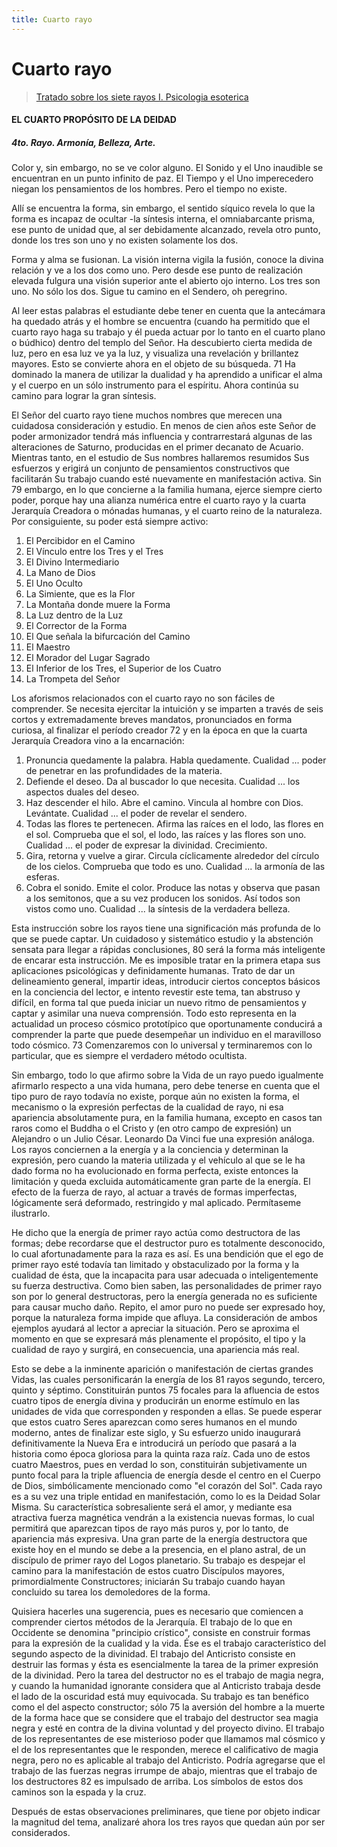 ```yaml
---
title: Cuarto rayo
---
```


# Cuarto rayo

> [Tratado sobre los siete rayos I. Psicologia esoterica](/tratado-sobre-los-siete-rayos-I/preguntas-y-respuestas#el-cuarto-propósito-de-la-deidad)

#### EL CUARTO PROPÓSITO DE LA DEIDAD

##### 4to. Rayo. Armonía, Belleza, Arte.

Color y, sin embargo, no se ve color alguno. El Sonido y el Uno inaudible se encuentran en un punto infinito de paz. El Tiempo y el Uno imperecedero niegan los pensamientos de los hombres. Pero el tiempo no existe.

Allí se encuentra la forma, sin embargo, el sentido síquico revela lo que la forma es incapaz de ocultar -la síntesis interna, el omniabarcante prisma, ese punto de unidad que, al ser debidamente alcanzado, revela otro punto, donde los tres son uno y no existen solamente los dos.

Forma y alma se fusionan. La visión interna vigila la fusión, conoce la divina relación y ve a los dos como uno. Pero desde ese punto de realización elevada fulgura una visión superior ante el abierto ojo interno. Los tres son uno. No sólo los dos. Sigue tu camino en el Sendero, oh peregrino.

Al leer estas palabras el estudiante debe tener en cuenta que la antecámara ha quedado atrás y el hombre se encuentra (cuando ha permitido que el cuarto rayo haga su trabajo y él pueda actuar por lo tanto en el cuarto plano o búdhico) dentro del templo del Señor. Ha descubierto cierta medida de luz, pero en esa luz ve ya la luz, y visualiza una revelación y brillantez mayores. Esto se convierte ahora en el objeto de su búsqueda. <Pin lang="en">71</Pin> Ha dominado la manera de utilizar la dualidad y ha aprendido a unificar el alma y el cuerpo en un sólo instrumento para el espíritu. Ahora continúa su camino para lograr la gran síntesis.

El Señor del cuarto rayo tiene muchos nombres que merecen una cuidadosa consideración y estudio. En menos de cien años este Señor de poder armonizador tendrá más influencia y contrarrestará algunas de las alteraciones de Saturno, producidas en el primer decanato de Acuario. Mientras tanto, en el estudio de Sus nombres hallaremos resumidos Sus esfuerzos y erigirá un conjunto de pensamientos constructivos que facilitarán Su trabajo cuando esté nuevamente en manifestación activa. Sin <Pin lang="es">79</Pin> embargo, en lo que concierne a la familia humana, ejerce siempre cierto poder, porque hay una alianza numérica entre el cuarto rayo y la cuarta Jerarquía Creadora o mónadas humanas, y el cuarto reino de la naturaleza. Por consiguiente, su poder está siempre activo:

1. El Percibidor en el Camino
2. El Vínculo entre los Tres y el Tres
3. El Divino Intermediario
4. La Mano de Dios
5. El Uno Oculto
6. La Simiente, que es la Flor
7. La Montaña donde muere la Forma
8. La Luz dentro de la Luz
9. El Corrector de la Forma
10. El Que señala la bifurcación del Camino
11. El Maestro
12. El Morador del Lugar Sagrado
13. El Inferior de los Tres, el Superior de los Cuatro
14. La Trompeta del Señor

Los aforismos relacionados con el cuarto rayo no son fáciles de comprender. Se necesita ejercitar la intuición y se imparten a través de seis cortos y extremadamente breves mandatos, pronunciados en forma curiosa, al finalizar el período creador <Pin lang="en">72</Pin> y en la época en que la cuarta Jerarquía Creadora vino a la encarnación:

1. Pronuncia quedamente la palabra. Habla quedamente. Cualidad ... poder de penetrar en las profundidades de la materia.
2. Defiende el deseo. Da al buscador lo que necesita. Cualidad ... los aspectos duales del deseo.
3. Haz descender el hilo. Abre el camino. Vincula al hombre con Dios. Levántate. Cualidad ... el poder de revelar el sendero.
4. Todas las flores te pertenecen. Afirma las raíces en el lodo, las flores en el sol. Comprueba que el sol, el lodo, las raíces y las flores son uno. Cualidad ... el poder de expresar la divinidad. Crecimiento.
5. Gira, retorna y vuelve a girar. Circula cíclicamente alrededor del círculo de los cielos. Comprueba que todo es uno. Cualidad ... la armonía de las esferas.
6. Cobra el sonido. Emite el color. Produce las notas y observa que pasan a los semitonos, que a su vez producen los sonidos. Así todos son vistos como uno. Cualidad ... la síntesis de la verdadera belleza.

Esta instrucción sobre los rayos tiene una significación más profunda de lo que se puede captar. Un cuidadoso y sistemático estudio y la abstención sensata para llegar a rápidas conclusiones, <Pin lang="es">80</Pin> será la forma más inteligente de encarar esta instrucción. Me es imposible tratar en la primera etapa sus aplicaciones psicológicas y definidamente humanas. Trato de dar un delineamiento general, impartir ideas, introducir ciertos conceptos básicos en la conciencia del lector, e intento revestir este tema, tan abstruso y difícil, en forma tal que pueda iniciar un nuevo ritmo de pensamientos y captar y asimilar una nueva comprensión. Todo esto representa en la actualidad un proceso cósmico prototípico que oportunamente conducirá a comprender la parte que puede desempeñar un individuo en el maravilloso todo cósmico. <Pin lang="en">73</Pin> Comenzaremos con lo universal y terminaremos con lo particular, que es siempre el verdadero método ocultista.

Sin embargo, todo lo que afirmo sobre la Vida de un rayo puedo igualmente afirmarlo respecto a una vida humana, pero debe tenerse en cuenta que el tipo puro de rayo todavía no existe, porque aún no existen la forma, el mecanismo o la expresión perfectas de la cualidad de rayo, ni esa apariencia absolutamente pura, en la familia humana, excepto en casos tan raros como el Buddha o el Cristo y (en otro campo de expresión) un Alejandro o un Julio César. Leonardo Da Vinci fue una expresión análoga. Los rayos conciernen a la energía y a la conciencia y determinan la expresión, pero cuando la materia utilizada y el vehículo al que se le ha dado forma no ha evolucionado en forma perfecta, existe entonces la limitación y queda excluida automáticamente gran parte de la energía. El efecto de la fuerza de rayo, al actuar a través de formas imperfectas, lógicamente será deformado, restringido y mal aplicado. Permítaseme ilustrarlo.

He dicho que la energía de primer rayo actúa como destructora de las formas; debe recordarse que el destructor puro es totalmente desconocido, lo cual afortunadamente para la raza es así. Es una bendición que el ego de primer rayo esté todavía tan limitado y obstaculizado por la forma y la cualidad de ésta, que la incapacita para usar adecuada o inteligentemente su fuerza destructiva. Como bien saben, las personalidades de primer rayo son por lo general destructoras, pero la energía generada no es suficiente para causar mucho daño. Repito, el amor puro no puede ser expresado hoy, porque la naturaleza forma impide que afluya. La consideración de ambos ejemplos ayudará al lector a apreciar la situación. Pero se aproxima el momento en que se expresará más plenamente el propósito, el tipo y la cualidad de rayo y surgirá, en consecuencia, una apariencia más real.

Esto se debe a la inminente aparición o manifestación de ciertas grandes Vidas, las cuales personificarán la energía de los <Pin lang="es">81</Pin> rayos segundo, tercero, quinto y séptimo. Constituirán puntos <Pin lang="en">75</Pin> focales para la afluencia de estos cuatro tipos de energía divina y producirán un enorme estímulo en las unidades de vida que corresponden y responden a ellas. Se puede esperar que estos cuatro Seres aparezcan como seres humanos en el mundo moderno, antes de finalizar este siglo, y Su esfuerzo unido inaugurará definitivamente la Nueva Era e introducirá un período que pasará a la historia como época gloriosa para la quinta raza raíz. Cada uno de estos cuatro Maestros, pues en verdad lo son, constituirán subjetivamente un punto focal para la triple afluencia de energía desde el centro en el Cuerpo de Dios, simbólicamente mencionado como "el corazón del Sol". Cada rayo es a su vez una triple entidad en manifestación, como lo es la Deidad Solar Misma. Su característica sobresaliente será el amor, y mediante esa atractiva fuerza magnética vendrán a la existencia nuevas formas, lo cual permitirá que aparezcan tipos de rayo más puros y, por lo tanto, de apariencia más expresiva. Una gran parte de la energía destructora que existe hoy en el mundo se debe a la presencia, en el plano astral, de un discípulo de primer rayo del Logos planetario. Su trabajo es despejar el camino para la manifestación de estos cuatro Discípulos mayores, primordialmente Constructores; iniciarán Su trabajo cuando hayan concluido su tarea los demoledores de la forma.

Quisiera hacerles una sugerencia, pues es necesario que comiencen a comprender ciertos métodos de la Jerarquía. El trabajo de lo que en Occidente se denomina "principio crístico", consiste en construir formas para la expresión de la cualidad y la vida. Ése es el trabajo característico del segundo aspecto de la divinidad. El trabajo del Anticristo consiste en destruir las formas y ésta es esencialmente la tarea de la primer expresión de la divinidad. Pero la tarea del destructor no es el trabajo de magia negra, y cuando la humanidad ignorante considera que al Anticristo trabaja desde el lado de la oscuridad está muy equivocada. Su trabajo es tan benéfico como el del aspecto constructor; sólo <Pin lang="en">75</Pin> la aversión del hombre a la muerte de la forma hace que se considere que el trabajo del destructor sea magia negra y esté en contra de la divina voluntad y del proyecto divino. El trabajo de los representantes de ese misterioso poder que llamamos mal cósmico y el de los representantes que le responden, merece el calificativo de magia negra, pero no es aplicable al trabajo del Anticristo. Podría agregarse que el trabajo de las fuerzas negras irrumpe de abajo, mientras que el trabajo de los destructores <Pin lang="es">82</Pin> es impulsado de arriba. Los símbolos de estos dos caminos son la espada y la cruz.

Después de estas observaciones preliminares, que tiene por objeto indicar la magnitud del tema, analizaré ahora los tres rayos que quedan aún por ser considerados.
